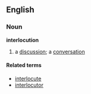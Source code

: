 ==English==
===Noun===
'''interlocution'''

# a [[discussion]]; a [[conversation]]

====Related terms====
*[[interlocute]]
*[[interlocutor]]